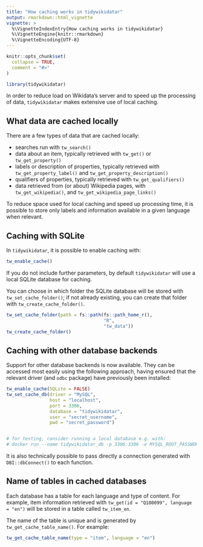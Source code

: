 ```yaml
---
title: "How caching works in tidywikidatar"
output: rmarkdown::html_vignette
vignette: >
  %\VignetteIndexEntry{How caching works in tidywikidatar}
  %\VignetteEngine{knitr::rmarkdown}
  %\VignetteEncoding{UTF-8}
---
```


```r
knitr::opts_chunk$set(
  collapse = TRUE,
  comment = "#>"
)
```

```r
library(tidywikidatar)
```

In order to reduce load on Wikidata's server and to speed up the processing of data, `tidywikidatar` makes extensive use of local caching.

## What data are cached locally

There are a few types of data that are cached locally:

- searches run with `tw_search()`
- data about an item, typically retrieved with `tw_get()` or `tw_get_property()`
- labels or description of properties, typically retrieved with `tw_get_property_label()` and `tw_get_property_description()`
- qualifiers of properties, typically retrieved with `tw_get_qualifiers()`
- data retrieved from (or about) Wikipedia pages, with `tw_get_wikipedia()`, and `tw_get_wikipedia_page_links()`

To reduce space used for local caching and speed up processing time, it is possible to store only labels and information available in a given language when relevant. 


## Caching with SQLite

In `tidywikidatar`, it is possible to enable caching with:

```r
tw_enable_cache()
```


If you do not include further parameters, by default `tidywikidatar` will use a local SQLite database for caching.

You can choose in which folder the SQLite database will be stored with `tw_set_cache_folder()`; if not already existing, you can create that folder with `tw_create_cache_folder()`.

```r
tw_set_cache_folder(path = fs::path(fs::path_home_r(),
                                    "R",
                                    "tw_data"))
tw_create_cache_folder()

```


## Caching with other database backends

Support for other database backends is now available. They can be accessed most easily using the following approach, having ensured that the relevant driver (and `odbc` package) have previously been installed:

```r
tw_enable_cache(SQLite = FALSE)
tw_set_cache_db(driver = "MySQL",
                host = "localhost",
                port = 3306,
                database = "tidywikidatar",
                user = "secret_username",
                pwd = "secret_password")


# for testing, consider running a local database e.g. with:
# docker run --name tidywikidatar_db -p 3306:3306 -e MYSQL_ROOT_PASSWORD=secret_root_password -e MYSQL_USER=secret_username -e MYSQL_PASSWORD=secret_password -e MYSQL_DATABASE=tidywikidatar mysql:latest
```

It is also technically possible to pass directly a connection generated with `DBI::dbConnect()` to each function. 


## Name of tables in cached databases

Each database has a table for each language and type of content. For example, item information retrieved with `tw_get(id = "Q180099", language = "en")` will be stored in a table called `tw_item_en`.

The name of the table is unique and is generated by `tw_get_cache_table_name()`. For example:

```r
tw_get_cache_table_name(type = "item", language = "en")
```

